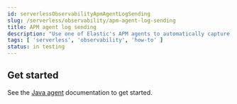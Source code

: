 ```yaml
---
id: serverlessObservabilityApmAgentLogSending
slug: /serverless/observability/apm-agent-log-sending
title: APM agent log sending
description: "Use one of Elastic's APM agents to automatically capture and send logs."
tags: [ 'serverless', 'observability', 'how-to' ]
status: in testing
---
```




<div id="apm-agent-log-sending"></div>

<DocBadge template="technical preview" />

<ApplicationLogsApmAgentLogSending />

## Get started

See the [Java agent](((apm-java-ref))/logs.html#log-sending) documentation to get started.


<Feedback slug="/serverless/observability/apm-agent-log-sending" />
